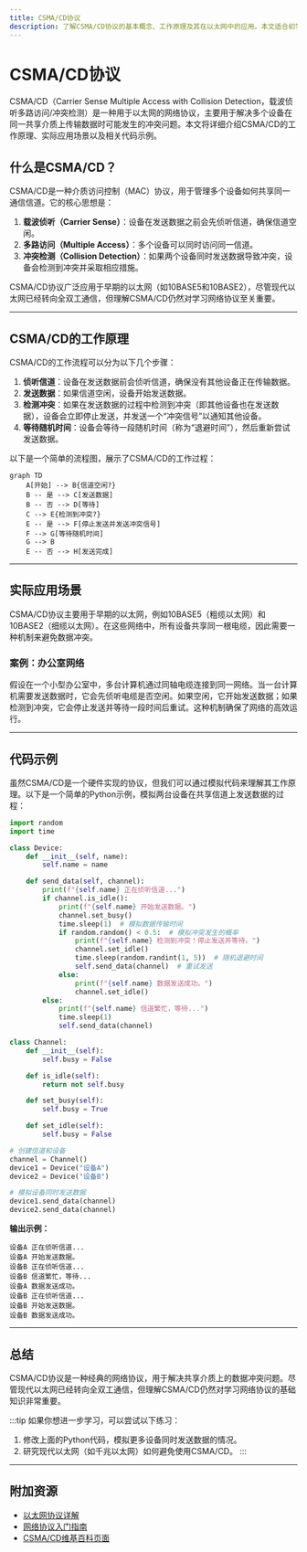 ```yaml
---
title: CSMA/CD协议
description: 了解CSMA/CD协议的基本概念、工作原理及其在以太网中的应用。本文适合初学者，通过清晰的解释和实际案例帮助你掌握这一重要协议。
---
```


# CSMA/CD协议

CSMA/CD（Carrier Sense Multiple Access with Collision Detection，载波侦听多路访问/冲突检测）是一种用于以太网的网络协议，主要用于解决多个设备在同一共享介质上传输数据时可能发生的冲突问题。本文将详细介绍CSMA/CD的工作原理、实际应用场景以及相关代码示例。

## 什么是CSMA/CD？

CSMA/CD是一种介质访问控制（MAC）协议，用于管理多个设备如何共享同一通信信道。它的核心思想是：

1. **载波侦听（Carrier Sense）**：设备在发送数据之前会先侦听信道，确保信道空闲。
2. **多路访问（Multiple Access）**：多个设备可以同时访问同一信道。
3. **冲突检测（Collision Detection）**：如果两个设备同时发送数据导致冲突，设备会检测到冲突并采取相应措施。

CSMA/CD协议广泛应用于早期的以太网（如10BASE5和10BASE2），尽管现代以太网已经转向全双工通信，但理解CSMA/CD仍然对学习网络协议至关重要。

---

## CSMA/CD的工作原理

CSMA/CD的工作流程可以分为以下几个步骤：

1. **侦听信道**：设备在发送数据前会侦听信道，确保没有其他设备正在传输数据。
2. **发送数据**：如果信道空闲，设备开始发送数据。
3. **检测冲突**：如果在发送数据的过程中检测到冲突（即其他设备也在发送数据），设备会立即停止发送，并发送一个“冲突信号”以通知其他设备。
4. **等待随机时间**：设备会等待一段随机时间（称为“退避时间”），然后重新尝试发送数据。

以下是一个简单的流程图，展示了CSMA/CD的工作过程：

```mermaid
graph TD
    A[开始] --> B{信道空闲?}
    B -- 是 --> C[发送数据]
    B -- 否 --> D[等待]
    C --> E{检测到冲突?}
    E -- 是 --> F[停止发送并发送冲突信号]
    F --> G[等待随机时间]
    G --> B
    E -- 否 --> H[发送完成]
```

---

## 实际应用场景

CSMA/CD协议主要用于早期的以太网，例如10BASE5（粗缆以太网）和10BASE2（细缆以太网）。在这些网络中，所有设备共享同一根电缆，因此需要一种机制来避免数据冲突。

### 案例：办公室网络

假设在一个小型办公室中，多台计算机通过同轴电缆连接到同一网络。当一台计算机需要发送数据时，它会先侦听电缆是否空闲。如果空闲，它开始发送数据；如果检测到冲突，它会停止发送并等待一段时间后重试。这种机制确保了网络的高效运行。

---

## 代码示例

虽然CSMA/CD是一个硬件实现的协议，但我们可以通过模拟代码来理解其工作原理。以下是一个简单的Python示例，模拟两台设备在共享信道上发送数据的过程：

```python
import random
import time

class Device:
    def __init__(self, name):
        self.name = name

    def send_data(self, channel):
        print(f"{self.name} 正在侦听信道...")
        if channel.is_idle():
            print(f"{self.name} 开始发送数据。")
            channel.set_busy()
            time.sleep(1)  # 模拟数据传输时间
            if random.random() < 0.5:  # 模拟冲突发生的概率
                print(f"{self.name} 检测到冲突！停止发送并等待。")
                channel.set_idle()
                time.sleep(random.randint(1, 5))  # 随机退避时间
                self.send_data(channel)  # 重试发送
            else:
                print(f"{self.name} 数据发送成功。")
                channel.set_idle()
        else:
            print(f"{self.name} 信道繁忙，等待...")
            time.sleep(1)
            self.send_data(channel)

class Channel:
    def __init__(self):
        self.busy = False

    def is_idle(self):
        return not self.busy

    def set_busy(self):
        self.busy = True

    def set_idle(self):
        self.busy = False

# 创建信道和设备
channel = Channel()
device1 = Device("设备A")
device2 = Device("设备B")

# 模拟设备同时发送数据
device1.send_data(channel)
device2.send_data(channel)
```

**输出示例：**

```
设备A 正在侦听信道...
设备A 开始发送数据。
设备B 正在侦听信道...
设备B 信道繁忙，等待...
设备A 数据发送成功。
设备B 正在侦听信道...
设备B 开始发送数据。
设备B 数据发送成功。
```

---

## 总结

CSMA/CD协议是一种经典的网络协议，用于解决共享介质上的数据冲突问题。尽管现代以太网已经转向全双工通信，但理解CSMA/CD仍然对学习网络协议的基础知识非常重要。

:::tip
如果你想进一步学习，可以尝试以下练习：
1. 修改上面的Python代码，模拟更多设备同时发送数据的情况。
2. 研究现代以太网（如千兆以太网）如何避免使用CSMA/CD。
:::

---

## 附加资源

- [以太网协议详解](https://example.com/ethernet-protocol)
- [网络协议入门指南](https://example.com/networking-basics)
- [CSMA/CD维基百科页面](https://en.wikipedia.org/wiki/Carrier-sense_multiple_access_with_collision_detection)